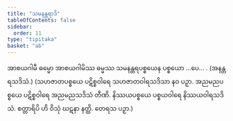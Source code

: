 ```yaml
---
title: "သမနန္တရာဒိ"
tableOfContents: false
sidebar:
  order: 11
type: "tipitaka"
basket: "ab"
---
```



<DynamicBreadcrumb />

<Division number="53">

<Paragraph number="1588">
အာစယဂါမီ ဓမ္မော အာစယဂါမိဿ ဓမ္မဿ သမနန္တရပစ္စယေန ပစ္စယော …ပေ… . (အနန္တရသဒိသံ.) (သဟဇာတပစ္စယေ ပဋိစ္စဝါရေ သဟဇာတဝါရသဒိသာ နဝ ပဉှာ. အညမညပစ္စယေ ပဋိစ္စဝါရေ အညမညသဒိသံ တီဏိ. နိဿယပစ္စယေ ပစ္စယဝါရေ နိဿယဝါရသဒိသံ. စတ္တာရိပိ ဟိ ဝိသုံ ဃဋနာ နတ္ထိ. တေရသ ပဉှာ.)
</Paragraph>
</Division>